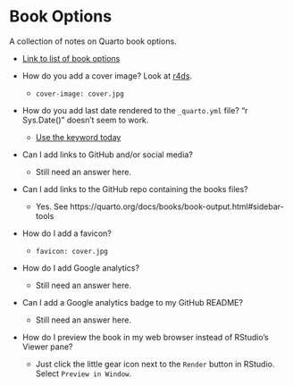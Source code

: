 # Book Options {#sec-book-options}

A collection of notes on Quarto book options.

-   [Link to list of book options](https://quarto.org/docs/reference/projects/books.html)

-   How do you add a cover image? Look at [r4ds](https://github.com/hadley/r4ds/).
    - `cover-image: cover.jpg`

-   How do you add last date rendered to the `_quarto.yml` file? "r Sys.Date()" doesn't seem to work.
    - [Use the keyword today](https://biostats-r.github.io/biostats/quarto/03-elements-quarto-document.html) 

-   Can I add links to GitHub and/or social media?
    - Still need an answer here.

-   Can I add links to the GitHub repo containing the books files?
    - Yes. See https://quarto.org/docs/books/book-output.html#sidebar-tools

-   How do I add a favicon?
    - `favicon: cover.jpg`

-   How do I add Google analytics?
    - Still need an answer here.

-   Can I add a Google analytics badge to my GitHub README?
    - Still need an answer here.
    
-   How do I preview the book in my web browser instead of RStudio's Viewer pane?
    - Just click the little gear icon next to the `Render` button in RStudio. Select `Preview in Window`.